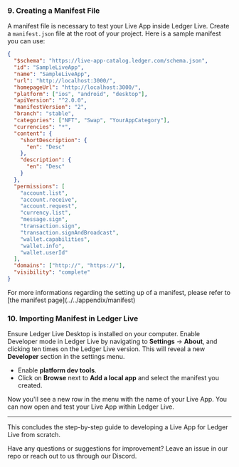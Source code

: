 
### 9. **Creating a Manifest File**

A manifest file is necessary to test your Live App inside Ledger Live. Create a `manifest.json` file at the root of your project. Here is a sample manifest you can use:

```json
{
  "$schema": "https://live-app-catalog.ledger.com/schema.json",
  "id": "SampleLiveApp",
  "name": "SampleLiveApp",
  "url": "http://localhost:3000/",
  "homepageUrl": "http://localhost:3000/",
  "platform": ["ios", "android", "desktop"],
  "apiVersion": "^2.0.0",
  "manifestVersion": "2",
  "branch": "stable",
  "categories": ["NFT", "Swap", "YourAppCategory"],
  "currencies": "*",
  "content": {
    "shortDescription": {
      "en": "Desc"
    },
    "description": {
      "en": "Desc"
    }
  },
  "permissions": [
    "account.list",
    "account.receive",
    "account.request",
    "currency.list",
    "message.sign",
    "transaction.sign",
    "transaction.signAndBroadcast",
    "wallet.capabilities",
    "wallet.info",
    "wallet.userId"
  ],
  "domains": ["http://", "https://"],
  "visibility": "complete"
}
```

<Callout emoji="💡">
  For more informations regarding the setting up of a manifest, please refer to
  [the manifest page](../../appendix/manifest)
</Callout>

### 10. **Importing Manifest in Ledger Live**

Ensure Ledger Live Desktop is installed on your computer. Enable Developer mode in Ledger Live by navigating to **Settings** -> **About**, and clicking ten times on the Ledger Live version. This will reveal a new **Developer** section in the settings menu.

- Enable **platform dev tools**.
- Click on **Browse** next to **Add a local app** and select the manifest you created.

Now you'll see a new row in the menu with the name of your Live App. You can now open and test your Live App within Ledger Live.

---

This concludes the step-by-step guide to developing a Live App for Ledger Live from scratch.

Have any questions or suggestions for improvement? Leave an issue in our repo or reach out to us through our Discord.
